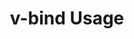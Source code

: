 ---
id: "q_vue_easy_011"
questionType: "MULTIPLE_CHOICE"
title: "v-bind Usage"
description: "What does v-bind do in Vue?"
difficulty: "EASY"
category: "Vue"
options:
  - "Binds styles"
  - "Binds attributes to expressions"
  - "Binds events"
  - "Binds components"
correctAnswer: 1
---